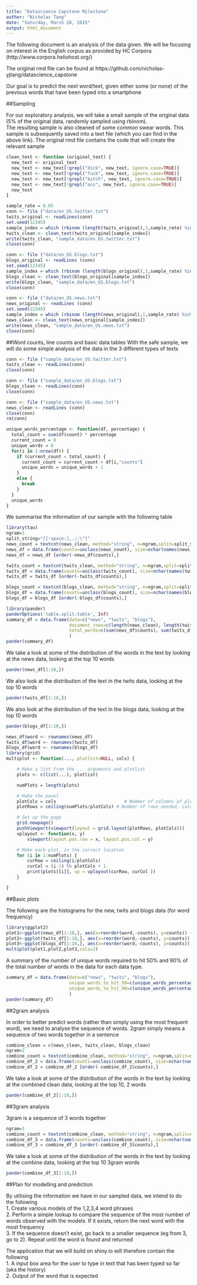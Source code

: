 ```yaml
---
title: "Datascience Capstone Milestone"
author: "Nicholas Tang"
date: "Saturday, March 28, 2015"
output: html_document
---
```


The following document is an analysis of the data given. We will be focusing on interest in the English corpus as provided by HC Corpora (http://www.corpora.heliohost.org/)

The original rmd file can be found at https://github.com/nicholas-yjtang/datascience_capstone

Our goal is to predict the next word/text, given either some (or none) of the previous words that have been typed into a smartphone

##Sampling

For our exploratory analysis, we will take a small sample of the original data (5% of the original data, randomly sampled using rbinom).  
The resulting sample is also cleaned of some common swear words. This sample is subsequently saved into a text file (which you can find in the above link). The original rmd file contains the code that will create the relevant sample

```r

clean_text <- function (original_text) {
  new_text <- original_text
  new_text <- new_text[!grepl("dick", new_text, ignore.case=TRUE)]
  new_text <- new_text[!grepl("fuck", new_text, ignore.case=TRUE)]
  new_text <- new_text[!grepl("bitch", new_text, ignore.case=TRUE)]
  new_text <- new_text[!grepl("ass", new_text, ignore.case=TRUE)]
  new_text
}

sample_rate = 0.05
conn <- file ("data/en_US.twitter.txt")
twits_original <- readLines(conn)
set.seed(12345)
sample_index = which (rbinom (length(twits_original),1,sample_rate) %in% c(1))
twits_clean <- clean_text(twits_original[sample_index])
write(twits_clean, "sample_data/en_US.twitter.txt")
close(conn)

conn <- file ("data/en_US.blogs.txt")
blogs_original <- readLines (conn)
set.seed(12345)
sample_index = which (rbinom (length(blogs_original),1,sample_rate) %in% c(1))
blogs_clean <- clean_text(blogs_original[sample_index])
write(blogs_clean, "sample_data/en_US.blogs.txt")
close(conn)

conn <- file ("data/en_US.news.txt")
news_original <- readLines (conn)
set.seed(12345)
sample_index = which (rbinom (length(news_original),1,sample_rate) %in% c(1))
news_clean <- clean_text(news_original[sample_index])
write(news_clean, "sample_data/en_US.news.txt")
close(conn)


```

##Word counts, line counts and basic data tables
With the safe sample, we will do some simple analysis of the data in the 3 different types of texts  

```r
conn <- file ("sample_data/en_US.twitter.txt")
twits_clean <- readLines(conn)
close(conn)

conn <- file ("sample_data/en_US.blogs.txt")
blogs_clean <- readLines(conn)
close(conn)

conn <- file ("sample_data/en_US.news.txt")
news_clean <- readLines (conn)
close(conn)
rm(conn)

unique_words_percentage <- function(df, percentage) {
  total_count = sum(df$count) * percentage
  current_count = 0
  unique_words = 0
  for(i in 1:nrow(df)) {
    if (current_count < total_count) {
      current_count = current_count + df[i,"counts"]
      unique_words = unique_words + 1
    }
    else {
      break
    }
  }  
  unique_words
}

```

We summarise the information of our sample with the following table  

```r
library(tau)
ngram=1
split_string="[[:space:],.;:\"]"
news_count = textcnt(news_clean, method="string", n=ngram,split=split_string)
news_df = data.frame(counts=unclass(news_count), size=nchar(names(news_count)))
news_df = news_df [order(-news_df$counts),]

twits_count = textcnt(twits_clean, method="string", n=ngram,split=split_string)
twits_df = data.frame(counts=unclass(twits_count), size=nchar(names(twits_count)))
twits_df = twits_df [order(-twits_df$counts),]

blogs_count = textcnt(blogs_clean, method="string", n=ngram,split=split_string)
blogs_df = data.frame(counts=unclass(blogs_count), size=nchar(names(blogs_count)))
blogs_df = blogs_df [order(-blogs_df$counts),]
```

```r
library(pander)
panderOptions('table.split.table', Inf)
summary_df = data.frame(data=c("news", "twits", "blogs"), 
                        document_rows=c(length(news_clean), length(twits_clean), length(blogs_clean)),
                        total_words=c(sum(news_df$counts), sum(twits_df$counts), sum(blogs_df$counts))
                        )
pander(summary_df)
```


We take a look at some of the distribution of the  words in the text by looking at the news data, looking at the top 10 words

```r
pander(news_df[1:10,])

```


We also look at the distribution of the text in the twits data, looking at the top 10 words

```r
pander(twits_df[1:10,])

```


We also look at the distribution of the text in the blogs data, looking at the top 10 words

```r
pander(blogs_df[1:10,])

```


```r
news_df$word <- rownames(news_df)
twits_df$word <- rownames(twits_df)
blogs_df$word <- rownames(blogs_df)
library(grid)
multiplot <- function(..., plotlist=NULL, cols) {

    # Make a list from the ... arguments and plotlist
    plots <- c(list(...), plotlist)

    numPlots = length(plots)

    # Make the panel
    plotCols = cols                          # Number of columns of plots
    plotRows = ceiling(numPlots/plotCols) # Number of rows needed, calculated from # of cols

    # Set up the page
    grid.newpage()
    pushViewport(viewport(layout = grid.layout(plotRows, plotCols)))
    vplayout <- function(x, y)
        viewport(layout.pos.row = x, layout.pos.col = y)

    # Make each plot, in the correct location
    for (i in 1:numPlots) {
        curRow = ceiling(i/plotCols)
        curCol = (i-1) %% plotCols + 1
        print(plots[[i]], vp = vplayout(curRow, curCol ))
    }

}

```

##Basic plots

The following are the histograms for the new, twits and blogs data (for word frequency)

```r
library(ggplot2)
plot1<-ggplot(news_df[1:10,], aes(x=reorder(word,-counts), y=counts)) + geom_bar(binwidth=1, stat="identity") + xlab("word(news data)")
plot2<-ggplot(twits_df[1:10,], aes(x=reorder(word,-counts), y=counts)) + geom_bar(binwidth=1, stat="identity") + xlab("word(twits data)")
plot3<-ggplot(blogs_df[1:10,], aes(x=reorder(word,-counts), y=counts)) + geom_bar(binwidth=1, stat="identity") + xlab("word(blogs data)")
multiplot(plot1,plot2,plot3,cols=2)
```

A summary of the number of unique words required to hit 50% and 90% of the total number of words in the data for each data type.  


```r
summary_df = data.frame(data=c("news", "twits", "blogs"), 
                        unique_words_to_hit_50=c(unique_words_percentage(news_df,0.5), unique_words_percentage(twits_df,0.5), unique_words_percentage(blogs_df, 0.5)),
                        unique_words_to_hit_90=c(unique_words_percentage(news_df,0.9), unique_words_percentage(twits_df,0.9), unique_words_percentage(blogs_df, 0.9))
                        )
pander(summary_df)
```

##2gram analysis

In order to better predict words (rather than simply using the most frequent word), we need to analyse the sequence of words. 2gram simply means a sequence of two words together in a sentence

```r

combine_clean = c(news_clean, twits_clean, blogs_clean)
ngram=2
combine_count = textcnt(combine_clean, method="string", n=ngram,split=split_string)
combine_df_2 = data.frame(counts=unclass(combine_count), size=nchar(names(combine_count)))
combine_df_2 = combine_df_2 [order(-combine_df_2$counts),]


```

We take a look at some of the distribution of the  words in the text by looking at the combined clean data, looking at the top 10, 2 words

```r
pander(combine_df_2[1:10,])

```


##3gram analysis

3gram is a sequence of 3 words together

```r
ngram=3
combine_count = textcnt(combine_clean, method="string", n=ngram,split=split_string)
combine_df_3 = data.frame(counts=unclass(combine_count), size=nchar(names(combine_count)))
combine_df_3 = combine_df_3 [order(-combine_df_3$counts),]

```

We take a look at some of the distribution of the  words in the text by looking at the combine data, looking at the top 10 3gram words

```r
pander(combine_df_3[1:10,])

```

##Plan for modelling and prediction

By utilising the information we have in our sampled data, we intend to do the following  
1. Create various models of the 1,2,3,4 word phrases  
2. Perform a simple lookup to compare the sequence of the most number of words observed with the models. If it exists, return the next word with the most frequency  
3. If the sequence doesn't exist, go back to a smaller sequence (eg from 3, go to 2). Repeat until the word is found and returned  


The application that we will build on shiny.io will therefore contain the following  
1. A input box area for the user to type in text that has been typed so far (aka the history)  
2. Output of the word that is expected  